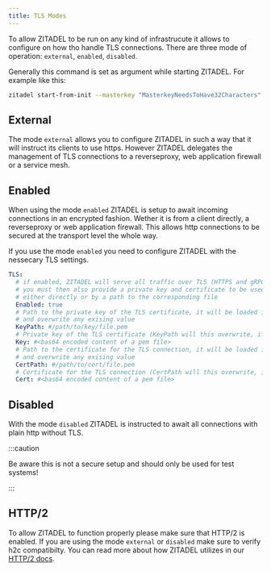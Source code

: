 ```yaml
---
title: TLS Modes
---
```


To allow ZITADEL to be run on any kind of infrastrucute it allows to configure
on how tho handle TLS connections. There are three mode of operation:
`external`, `enabled`, `disabled`.

Generally this command is set as argument while starting ZITADEL. For example
like this:

```bash
zitadel start-from-init --masterkey "MasterkeyNeedsToHave32Characters" --tlsMode disabled
```

## External

The mode `external` allows you to configure ZITADEL in such a way that it will
instruct its clients to use https. However ZITADEL delegates the management of
TLS connections to a reverseproxy, web application firewall or a service mesh.

## Enabled

When using the mode `enabled` ZITADEL is setup to await incoming connections in
an encrypted fashion. Wether it is from a client directly, a reverseproxy or web
application firewall. This allows http connections to be secured at the
transport level the whole way.

If you use the mode `enabled` you need to configure ZITADEL with the nessecary
TLS settings.

```yaml
TLS:
  # if enabled, ZITADEL will serve all traffic over TLS (HTTPS and gRPC)
  # you must then also provide a private key and certificate to be used for the connection
  # either directly or by a path to the corresponding file
  Enabled: true
  # Path to the private key of the TLS certificate, it will be loaded into the Key
  # and overwrite any exising value
  KeyPath: #/path/to/key/file.pem
  # Private key of the TLS certificate (KeyPath will this overwrite, if specified)
  Key: #<bas64 encoded content of a pem file>
  # Path to the certificate for the TLS connection, it will be loaded into the Cert
  # and overwrite any exising value
  CertPath: #/path/to/cert/file.pem
  # Certificate for the TLS connection (CertPath will this overwrite, if specified)
  Cert: #<bas64 encoded content of a pem file>
```

## Disabled

With the mode `disabled` ZITADEL is instructed to await all connections with
plain http without TLS.

:::caution

Be aware this is not a secure setup and should only be used for test systems!

:::

## HTTP/2

To allow ZITADEL to function properly please make sure that HTTP/2 is enabled.
If you are using the mode `external` or `disabled` make sure to verify h2c
compatibilty. You can read more about how ZITADEL utilizes in our
[HTTP/2 docs](/docs/guides/manage/self-hosted/http2).
